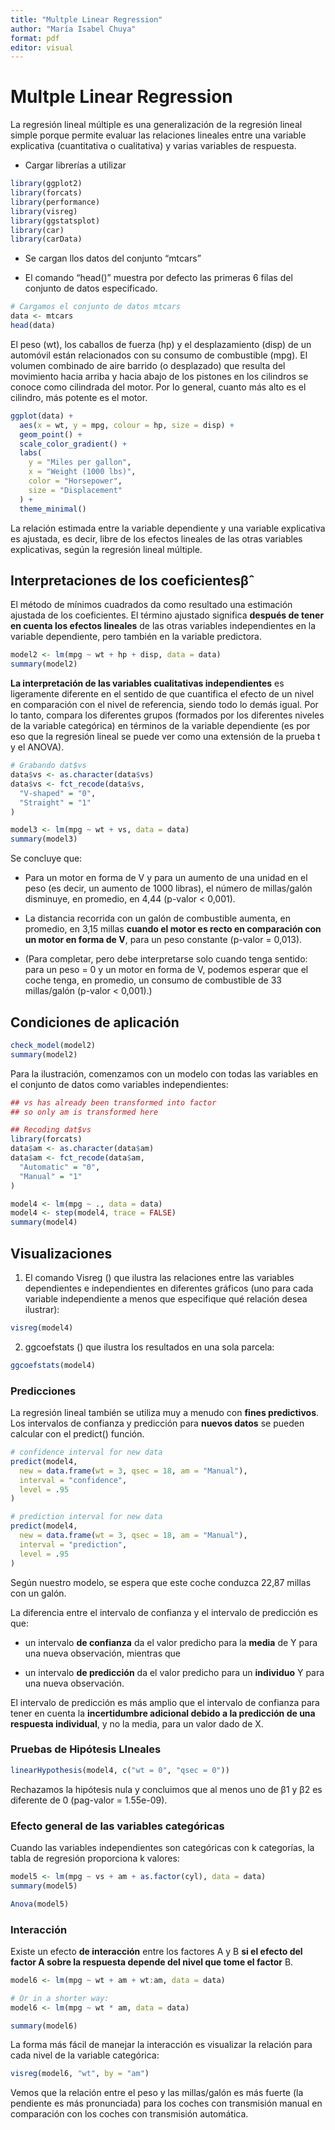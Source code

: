 ```yaml
---
title: "Multple Linear Regression"
author: "María Isabel Chuya"
format: pdf
editor: visual
---
```


# Multple Linear Regression

La regresión lineal múltiple es una generalización de la regresión lineal simple porque permite evaluar las relaciones lineales entre una variable explicativa (cuantitativa o cualitativa) y varias variables de respuesta.

-   Cargar librerías a utilizar

```r
library(ggplot2)
library(forcats)
library(performance)
library(visreg)
library(ggstatsplot)
library(car)
library(carData)

```

-   Se cargan llos datos del conjunto "mtcars"

-   El comando "head()" muestra por defecto las primeras 6 filas del conjunto de datos especificado.

```r
# Cargamos el conjunto de datos mtcars
data <- mtcars
head(data)

```

El peso (wt), los caballos de fuerza (hp) y el desplazamiento (disp) de un automóvil están relacionados con su consumo de combustible (mpg). El volumen combinado de aire barrido (o desplazado) que resulta del movimiento hacia arriba y hacia abajo de los pistones en los cilindros se conoce como cilindrada del motor. Por lo general, cuanto más alto es el cilindro, más potente es el motor.

```r
ggplot(data) +
  aes(x = wt, y = mpg, colour = hp, size = disp) +
  geom_point() +
  scale_color_gradient() +
  labs(
    y = "Miles per gallon",
    x = "Weight (1000 lbs)",
    color = "Horsepower",
    size = "Displacement"
  ) +
  theme_minimal()
```

La relación estimada entre la variable dependiente y una variable explicativa es ajustada, es decir, libre de los efectos lineales de las otras variables explicativas, según la regresión lineal múltiple.

## **Interpretaciones de los coeficientes**βˆ

El método de mínimos cuadrados da como resultado una estimación ajustada de los coeficientes. El término ajustado significa **después de tener en cuenta los efectos lineales** de las otras variables independientes en la variable dependiente, pero también en la variable predictora.

```r
model2 <- lm(mpg ~ wt + hp + disp, data = data)
summary(model2)
```

**La interpretación de las variables cualitativas independientes** es ligeramente diferente en el sentido de que cuantifica el efecto de un nivel en comparación con el nivel de referencia, siendo todo lo demás igual. Por lo tanto, compara los diferentes grupos (formados por los diferentes niveles de la variable categórica) en términos de la variable dependiente (es por eso que la regresión lineal se puede ver como una extensión de la prueba t y el ANOVA).

```r
# Grabando dat$vs
data$vs <- as.character(data$vs)
data$vs <- fct_recode(data$vs,
  "V-shaped" = "0",
  "Straight" = "1"
)

model3 <- lm(mpg ~ wt + vs, data = data)
summary(model3)
```

Se concluye que:

-   Para un motor en forma de V y para un aumento de una unidad en el peso (es decir, un aumento de 1000 libras), el número de millas/galón disminuye, en promedio, en 4,44 (p-valor \< 0,001).

-   La distancia recorrida con un galón de combustible aumenta, en promedio, en 3,15 millas **cuando el motor es recto en comparación con un motor en forma de V**, para un peso constante (p-valor = 0,013).

-   (Para completar, pero debe interpretarse solo cuando tenga sentido: para un peso = 0 y un motor en forma de V, podemos esperar que el coche tenga, en promedio, un consumo de combustible de 33 millas/galón (p-valor \< 0,001).)

## **Condiciones de aplicación**

```r
check_model(model2)
summary(model2)
```

Para la ilustración, comenzamos con un modelo con todas las variables en el conjunto de datos como variables independientes:

```r
## vs has already been transformed into factor
## so only am is transformed here

## Recoding dat$vs
library(forcats)
data$am <- as.character(data$am)
data$am <- fct_recode(data$am,
  "Automatic" = "0",
  "Manual" = "1"
)

model4 <- lm(mpg ~ ., data = data)
model4 <- step(model4, trace = FALSE)
summary(model4)


```

## **Visualizaciones**

1.  El comando Visreg () que ilustra las relaciones entre las variables dependientes e independientes en diferentes gráficos (uno para cada variable independiente a menos que especifique qué relación desea ilustrar):

```r
visreg(model4)
```

2.  ggcoefstats () que ilustra los resultados en una sola parcela:

```r
ggcoefstats(model4)
```

### Predicciones

La regresión lineal también se utiliza muy a menudo con **fines predictivos**. Los intervalos de confianza y predicción para **nuevos datos** se pueden calcular con el predict() función.

```r
# confidence interval for new data
predict(model4,
  new = data.frame(wt = 3, qsec = 18, am = "Manual"),
  interval = "confidence",
  level = .95
)

# prediction interval for new data
predict(model4,
  new = data.frame(wt = 3, qsec = 18, am = "Manual"),
  interval = "prediction",
  level = .95
)
```

Según nuestro modelo, se espera que este coche conduzca 22,87 millas con un galón.

La diferencia entre el intervalo de confianza y el intervalo de predicción es que:

-   un intervalo **de confianza** da el valor predicho para la **media** de Y para una nueva observación, mientras que

-   un intervalo **de predicción** da el valor predicho para un **individuo** Y para una nueva observación.

El intervalo de predicción es más amplio que el intervalo de confianza para tener en cuenta la **incertidumbre adicional debido a la predicción de una respuesta individual**, y no la media, para un valor dado de X.

### **Pruebas de Hipótesis LIneales**

```r
linearHypothesis(model4, c("wt = 0", "qsec = 0"))
```

Rechazamos la hipótesis nula y concluimos que al menos uno de β1 y β2 es diferente de 0 (pag-valor = 1.55e-09).

### **Efecto general de las variables categóricas**

Cuando las variables independientes son categóricas con k categorías, la tabla de regresión proporciona k valores:

```r
model5 <- lm(mpg ~ vs + am + as.factor(cyl), data = data)
summary(model5)
```

```r
Anova(model5)
```

### **Interacción**

Existe un efecto **de interacción** entre los factores A y B **si el efecto del factor A sobre la respuesta depende del nivel que tome el factor** B.

```r
model6 <- lm(mpg ~ wt + am + wt:am, data = data)

# Or in a shorter way:
model6 <- lm(mpg ~ wt * am, data = data)

summary(model6)
```

La forma más fácil de manejar la interacción es visualizar la relación para cada nivel de la variable categórica:

```r
visreg(model6, "wt", by = "am")
```

Vemos que la relación entre el peso y las millas/galón es más fuerte (la pendiente es más pronunciada) para los coches con transmisión manual en comparación con los coches con transmisión automática.
